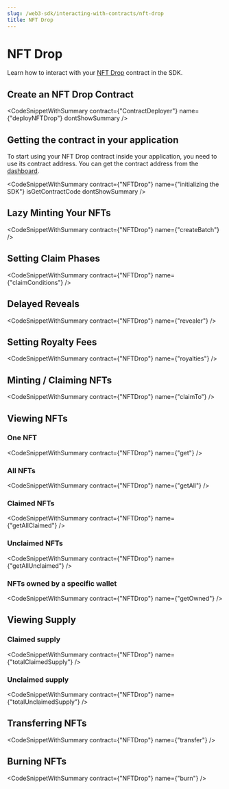 ```yaml
---
slug: /web3-sdk/interacting-with-contracts/nft-drop
title: NFT Drop
---
```



# NFT Drop

Learn how to interact with your [NFT Drop](/pre-built-contracts/nft-drop) contract in the SDK.

## Create an NFT Drop Contract

<CodeSnippetWithSummary
  contract={"ContractDeployer"}
  name={"deployNFTDrop"}
  dontShowSummary
/>

## Getting the contract in your application

To start using your NFT Drop contract inside your application, you need to use its contract address. You can get the contract address from the [dashboard](https://thirdweb.com/dashboard).

<CodeSnippetWithSummary
  contract={"NFTDrop"}
  name={"initializing the SDK"}
  isGetContractCode
  dontShowSummary
/>

## Lazy Minting Your NFTs

<CodeSnippetWithSummary contract={"NFTDrop"} name={"createBatch"} />

## Setting Claim Phases

<CodeSnippetWithSummary contract={"NFTDrop"} name={"claimConditions"} />

## Delayed Reveals

<CodeSnippetWithSummary contract={"NFTDrop"} name={"revealer"} />

## Setting Royalty Fees

<CodeSnippetWithSummary contract={"NFTDrop"} name={"royalties"} />

## Minting / Claiming NFTs

<CodeSnippetWithSummary contract={"NFTDrop"} name={"claimTo"} />

## Viewing NFTs

### One NFT

<CodeSnippetWithSummary contract={"NFTDrop"} name={"get"} />

### All NFTs

<CodeSnippetWithSummary contract={"NFTDrop"} name={"getAll"} />

### Claimed NFTs

<CodeSnippetWithSummary contract={"NFTDrop"} name={"getAllClaimed"} />

### Unclaimed NFTs

<CodeSnippetWithSummary contract={"NFTDrop"} name={"getAllUnclaimed"} />

### NFTs owned by a specific wallet

<CodeSnippetWithSummary contract={"NFTDrop"} name={"getOwned"} />

## Viewing Supply

### Claimed supply

<CodeSnippetWithSummary contract={"NFTDrop"} name={"totalClaimedSupply"} />

### Unclaimed supply

<CodeSnippetWithSummary contract={"NFTDrop"} name={"totalUnclaimedSupply"} />

## Transferring NFTs

<CodeSnippetWithSummary contract={"NFTDrop"} name={"transfer"} />

## Burning NFTs

<CodeSnippetWithSummary contract={"NFTDrop"} name={"burn"} />
